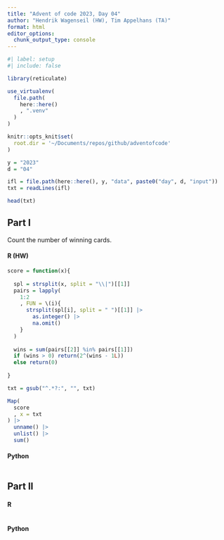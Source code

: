 ```yaml
---
title: "Advent of code 2023, Day 04"
author: "Hendrik Wagenseil (HW), Tim Appelhans (TA)"
format: html
editor_options: 
  chunk_output_type: console
---
```


```r
#| label: setup
#| include: false

library(reticulate)

use_virtualenv(
  file.path(
    here::here()
    , ".venv"
  )
)

knitr::opts_knit$set(
  root.dir = '~/Documents/repos/github/adventofcode'
)

y = "2023"
d = "04"

ifl = file.path(here::here(), y, "data", paste0("day", d, "input"))
txt = readLines(ifl)
```

```r
head(txt)
```


::: {.panel-tabset}

## Part I

Count the number of winning cards. 

::: {.panel-tabset}

#### R (HW)

```r

score = function(x){
  
  spl = strsplit(x, split = "\\|")[[1]]
  pairs = lapply(
    1:2
    , FUN = \(i){
      strsplit(spl[i], split = " ")[[1]] |> 
        as.integer() |> 
        na.omit()
    }
  )
  
  wins = sum(pairs[[2]] %in% pairs[[1]])
  if (wins > 0) return(2^(wins - 1L))
  else return(0)
  
}

txt = gsub("^.*?:", "", txt) 

Map(
  score
  , x = txt
) |> 
  unname() |> 
  unlist() |> 
  sum()
```

#### Python

```python
```

:::


## Part II


::: {.panel-tabset}

#### R

```r
```

#### Python

```python
```

:::

:::
